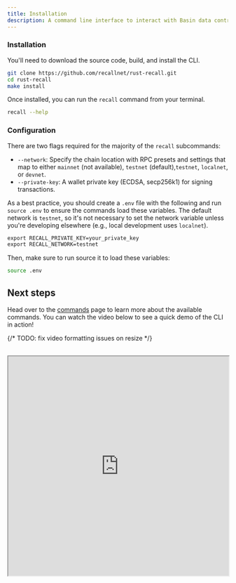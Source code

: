 ```yaml
---
title: Installation
description: A command line interface to interact with Basin data contracts and accounts.
---
```



<Steps>

### Installation

You'll need to download the source code, build, and install the CLI.

```sh
git clone https://github.com/recallnet/rust-recall.git
cd rust-recall
make install
```

Once installed, you can run the `recall` command from your terminal.

```sh
recall --help
```

### Configuration

There are two flags required for the majority of the `recall` subcommands:

- `--network`: Specify the chain location with RPC presets and settings that map to either `mainnet`
  (not available), `testnet` (default),`testnet`, `localnet`, or `devnet`.
- `--private-key`: A wallet private key (ECDSA, secp256k1) for signing transactions.

As a best practice, you should create a `.env` file with the following and run `source .env` to
ensure the commands load these variables. The default network is `testnet`, so it's not necessary to
set the network variable unless you're developing elsewhere (e.g., local development uses
`localnet`).

```txt filename=".env"
export RECALL_PRIVATE_KEY=your_private_key
export RECALL_NETWORK=testnet
```

Then, make sure to run source it to load these variables:

```sh
source .env
```

</Steps>

## Next steps

Head over to the [commands](/basin/cli/commands) page to learn more about the available commands.
You can watch the video below to see a quick demo of the CLI in action!

{/* TODO: fix video formatting issues on resize */}

<div className="w-full">
  <br />
  <iframe
    className="w-full aspect-video"
    width="100%"
    height="500px"
    title="Basin CLI"
    src="https://drive.google.com/file/d/1_O3dwQsDrxarZcecwWhcbPEIgGKBR7Lk/preview"
    allow="accelerometer; autoplay; clipboard-write; encrypted-media; gyroscope; picture-in-picture"
    allowFullScreen
  />
</div>
